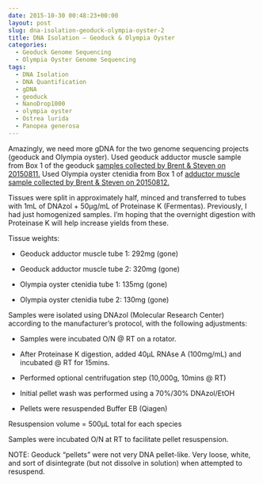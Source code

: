 ```yaml
---
date: 2015-10-30 00:48:23+00:00
layout: post
slug: dna-isolation-geoduck-olympia-oyster-2
title: DNA Isolation – Geoduck & Olympia Oyster
categories:
  - Geoduck Genome Sequencing
  - Olympia Oyster Genome Sequencing
tags:
  - DNA Isolation
  - DNA Quantification
  - gDNA
  - geoduck
  - NanoDrop1000
  - olympia oyster
  - Ostrea lurida
  - Panopea generosa
---
```


Amazingly, we need more gDNA for the two genome sequencing projects (geoduck and Olympia oyster). Used geoduck adductor muscle sample from Box 1 of the geoduck [samples collected by Brent & Steven on 20150811.](https://onsnetwork.org/halfshell/2015/08/11/big-day-big-clam/) Used Olympia oyster ctenidia from Box 1 of [adductor muscle sample collected by Brent & Steven on 20150812.](http://onsnetwork.org/halfshell/2015/08/12/another-day-another-species/)

Tissues were split in approximately half, minced and transferred to tubes with 1mL of DNAzol + 50μg/mL of Proteinase K (Fermentas). Previously, I had just homogenized samples. I'm hoping that the overnight digestion with Proteinase K will help increase yields from these.

Tissue weights:







    
  * Geoduck adductor muscle tube 1: 292mg (gone)

    
  * Geoduck adductor muscle tube 2: 320mg (gone)

    
  * Olympia oyster ctenidia tube 1: 135mg (gone)

    
  * Olympia oyster ctenidia tube 2: 130mg (gone)


Samples were isolated using DNAzol (Molecular Research Center) according to the manufacturer’s protocol, with the following adjustments:



    
  * Samples were incubated O/N @ RT on a rotator.

    
  * After Proteinase K digestion, added 40μL RNAse A (100mg/mL) and incubated @ RT for 15mins.

    
  * Performed optional centrifugation step (10,000g, 10mins @ RT)

    
  * Initial pellet wash was performed using a 70%/30% DNAzol/EtOH

    
  * Pellets were resuspended Buffer EB (Qiagen)


Resuspension volume = 500μL total for each species

Samples were incubated O/N at RT to facilitate pellet resuspension.

NOTE: Geoduck "pellets" were not very DNA pellet-like. Very loose, white, and sort of disintegrate (but not dissolve in solution) when attempted to resuspend.


